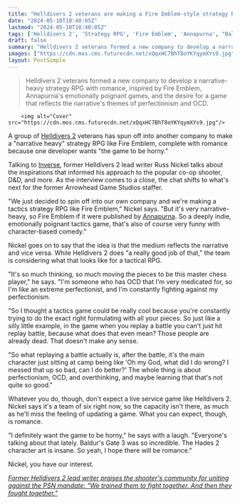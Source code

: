 ```yaml
---
title: "Helldivers 2 veterans are making a Fire Emblem-style strategy RPG complete with 'horny' romance thanks to Baldur's Gate 3 and Hades 2"
date: "2024-05-10T10:40:05Z"
lastmod: "2024-05-10T10:40:05Z"
tags: ['Helldivers 2', 'Strategy RPG', 'Fire Emblem', 'Annapurna', "Baldur's Gate 3", 'Hades 2']
draft: false
summary: "Helldivers 2 veterans formed a new company to develop a narrative-heavy strategy RPG with romance, inspired by Fire Emblem, Annapurna's emotionally poignant games, and the desire for a game that reflects the narrative's themes of perfectionism and OCD."
images: ["https://cdn.mos.cms.futurecdn.net/xQqxHC7BhT8oYKYqymXYs9.jpg"]
layout: PostSimple
---
```

> Helldivers 2 veterans formed a new company to develop a narrative-heavy strategy RPG with romance, inspired by Fire Emblem, Annapurna's emotionally poignant games, and the desire for a game that reflects the narrative's themes of perfectionism and OCD.


        <img alt="Cover" src="https://cdn.mos.cms.futurecdn.net/xQqxHC7BhT8oYKYqymXYs9.jpg"/>
        
A group of [Helldivers 2](https://www.gamesradar.com/helldivers-2-guide/) veterans has spun off into another company to make a "narrative heavy" strategy RPG like Fire Emblem, complete with romance because one developer wants "the game to be horny."

Talking to [Inverse](https://www.inverse.com/gaming/helldivers-2-lead-writer-interview-russ-nickel), former Helldivers 2 lead writer Russ Nickel talks about the inspirations that informed his approach to the popular co-op shooter, D&D, and more. As the interview comes to a close, the chat shifts to what's next for the former Arrowhead Game Studios staffer.

"We just decided to spin off into our own company and we're making a tactics strategy RPG like Fire Emblem," Nickel says. "But it's very narrative-heavy, so Fire Emblem if it were published by [Annapurna](https://www.gamesradar.com/tag/annapurna-interactive/). So a deeply indie, emotionally poignant tactics game, that's also of course very funny with character-based comedy."

Nickel goes on to say that the idea is that the medium reflects the narrative and vice versa. While Helldivers 2 does "a really good job of that," the team is considering what that looks like for a tactical RPG. 

"It's so much thinking, so much moving the pieces to be this master chess player," he says. "I'm someone who has OCD that I'm very medicated for, so I'm like an extreme perfectionist, and I'm constantly fighting against my perfectionism.

"So I thought a tactics game could be really cool because you're constantly trying to do the exact right formulating with all your pieces. So just like a silly little example, in the game when you replay a battle you can't just hit replay battle, because what does that even mean? Those people are already dead. That doesn't make any sense. 

"So what replaying a battle actually is, after the battle, it's the main character just sitting at camp being like 'Oh my God, what did I do wrong? I messed that up so bad, can I do better?' The whole thing is about perfectionism, OCD, and overthinking, and maybe learning that that's not quite so good."

Whatever you do, though, don't expect a live service game like Helldivers 2. Nickel says it's a team of six right now, so the capacity isn't there, as much as he'll miss the feeling of updating a game. What you can expect, though, is romance. 

"I definitely want the game to be horny," he says with a laugh. "Everyone's talking about that lately. Baldur's Gate 3 was so incredible. The Hades 2 character art is insane. So yeah, I hope there will be romance."

Nickel, you have our interest. 

[<em>Former Helldivers 2 lead writer praises the shooter's community for uniting against the PSN mandate: "We trained them to fight together. And then they fought together."</em>](https://www.gamesradar.com/games/third-person-shooter/former-helldivers-2-lead-writer-praises-the-shooters-community-for-uniting-against-the-psn-mandate-we-trained-them-to-fight-together-and-then-they-fought-together/)
        